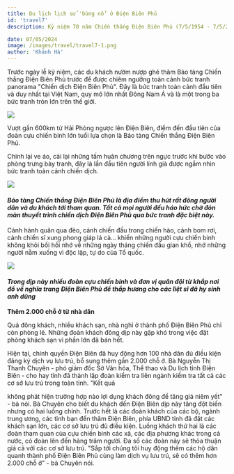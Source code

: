 ```yaml
---
title: Du lịch lịch sử 'bùng nổ' ở Điện Biên Phủ
id: 'travel7'
description: Kỷ niệm 70 năm Chiến thắng Điện Biên Phủ (7/5/1954 - 7/5/2024), hàng loạt người dân đổ về Điện Biên Phủ để ăn mừng kỷ niệm cùng nghỉ dưỡng.

date: 07/05/2024
image: /images/travel/travel7-1.png
author: 'Khánh Hà'
---
```


Trước ngày lễ kỷ niệm, các du khách nườm nượp ghé thăm Bảo tàng Chiến thắng Điện Biên Phủ trước để được chiêm ngưỡng toàn cảnh bức tranh panorama "Chiến dịch Điện Biên Phủ". Đây là bức tranh toàn cảnh đầu tiên và duy nhất tại Việt Nam, quy mô lớn nhất Đông Nam Á và là một trong ba bức tranh tròn lớn trên thế giới.

![](../../public/images/travel/travel7-1.png)

Vượt gần 600km từ Hải Phòng ngược lên Điện Biên, điểm đến đầu tiên của đoàn cựu chiến binh lớn tuổi lựa chọn là Bảo tàng Chiến thắng Điện Biên Phủ.

Chỉnh lại ve áo, cài lại những tấm huân chương trên ngực trước khi bước vào phòng trưng bày tranh, đây là lần đầu tiên người lính già được ngắm nhìn bức tranh toàn cảnh chiến dịch.

![](../../public/images/travel/travel7-2.png)

#### _Bảo tàng Chiến thắng Điện Biên Phủ là địa điểm thu hút rất đông người dân và du khách tới tham quan. Tất cả mọi người đều háo hức chờ đón màn thuyết trình chiến dịch Điện Biên Phủ qua bức tranh đặc biệt này._

Cảnh hành quân qua đèo, cảnh chiến đấu trong chiến hào, cảnh bom rơi, cảnh chiến sĩ xung phong giáp lá cà… khiến những người cựu chiến binh không khỏi bồi hồi nhớ về những ngày tháng chiến đấu gian khổ, nhớ những người nằm xuống vì độc lập, tự do của Tổ quốc.

![](../../public/images/travel/travel7-3.png)

#### _Trong dịp này nhiều đoàn cựu chiến binh và đơn vị quân đội từ khắp nơi đổ về nghĩa trang Điện Biên Phủ để thắp hương cho các liệt sĩ đã hy sinh anh dũng_

**Thêm 2.000 chỗ ở từ nhà dân**

Quá đông khách, nhiều khách sạn, nhà nghỉ ở thành phố Điện Biên Phủ chỉ còn phòng lẻ. Những đoàn khách đông dịp này gặp khó trong việc đặt phòng khách sạn vì phần lớn đã bán hết.

Hiện tại, chính quyền Điện Biên đã huy động hơn 100 nhà dân đủ điều kiện đăng ký dịch vụ lưu trú, bổ sung thêm gần 2.000 chỗ ở.
Bà Nguyễn Thị Thanh Chuyên - phó giám đốc Sở Văn hóa, Thể thao và Du lịch tỉnh Điện Biên - cho hay tỉnh đã thành lập đoàn kiểm tra liên ngành kiểm tra tất cả các cơ sở lưu trú trong toàn tỉnh. "Kết quả

không phát hiện trường hợp nào lợi dụng khách đông để tăng giá niêm yết" - bà nói.
Bà Chuyên cho biết du khách đến Điện Biên dịp này tăng đột biến nhưng có hai luồng chính. Trước hết là các đoàn khách của các bộ, ngành trung ương, các tỉnh bạn đến thăm Điện Biên, phía UBND tỉnh đã đặt các khách sạn lớn, các cơ sở lưu trú đủ điều kiện.
Luồng khách thứ hai là các đoàn tham quan của cựu chiến binh các xã, các địa phương khác trong cả nước, có đoàn lên đến hàng trăm người. Đa số các đoàn này sẽ thỏa thuận giá cả với các cơ sở lưu trú.
"Sắp tới chúng tôi huy động thêm các hộ dân quanh thành phố Điện Biên Phủ cùng làm dịch vụ lưu trú, sẽ có thêm hơn 2.000 chỗ ở" - bà Chuyên nói.
